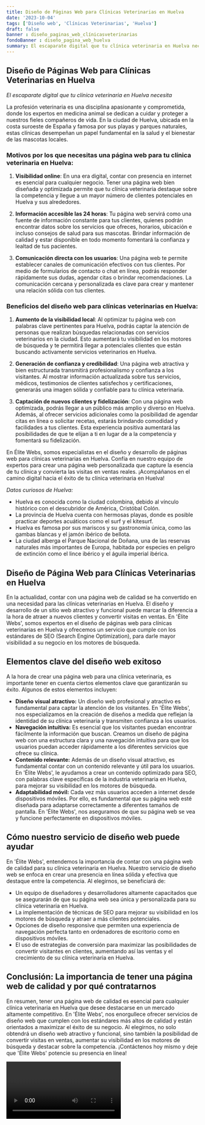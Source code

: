 ```yaml
---
title: Diseño de Páginas Web para Clínicas Veterinarias en Huelva
date: '2023-10-04'
tags: ['Diseño web', 'Clínicas Veterinarias', 'Huelva']
draft: false
banner : diseño_paginas_web_clínicasveterinarias
fondoBanner : diseño_pagina_web_huelva
summary: El escaparate digital que tu clínica veterinaria en Huelva necesita
---
```


## Diseño de Páginas Web para Clínicas Veterinarias en Huelva

*El escaparate digital que tu clínica veterinaria en Huelva necesita*

La profesión veterinaria es una disciplina apasionante y comprometida, donde los expertos en medicina animal se dedican a cuidar y proteger a nuestros fieles compañeros de vida. En la ciudad de Huelva, ubicada en la costa suroeste de España y famosa por sus playas y parques naturales, estas clínicas desempeñan un papel fundamental en la salud y el bienestar de las mascotas locales.

### Motivos por los que necesitas una página web para tu clínica veterinaria en Huelva:

1. **Visibilidad online**: En una era digital, contar con presencia en internet es esencial para cualquier negocio. Tener una página web bien diseñada y optimizada permite que tu clínica veterinaria destaque sobre la competencia y llegue a un mayor número de clientes potenciales en Huelva y sus alrededores.

2. **Información accesible las 24 horas**: Tu página web servirá como una fuente de información constante para tus clientes, quienes podrán encontrar datos sobre los servicios que ofreces, horarios, ubicación e incluso consejos de salud para sus mascotas. Brindar información de calidad y estar disponible en todo momento fomentará la confianza y lealtad de tus pacientes.

3. **Comunicación directa con los usuarios**: Una página web te permite establecer canales de comunicación efectivos con tus clientes. Por medio de formularios de contacto o chat en línea, podrás responder rápidamente sus dudas, agendar citas o brindar recomendaciones. La comunicación cercana y personalizada es clave para crear y mantener una relación sólida con tus clientes.

### Beneficios del diseño web para clínicas veterinarias en Huelva:

1. **Aumento de la visibilidad local**: Al optimizar tu página web con palabras clave pertinentes para Huelva, podrás captar la atención de personas que realizan búsquedas relacionadas con servicios veterinarios en la ciudad. Esto aumentará tu visibilidad en los motores de búsqueda y te permitirá llegar a potenciales clientes que están buscando activamente servicios veterinarios en Huelva.

2. **Generación de confianza y credibilidad**: Una página web atractiva y bien estructurada transmitirá profesionalismo y confianza a los visitantes. Al mostrar información actualizada sobre tus servicios, médicos, testimonios de clientes satisfechos y certificaciones, generarás una imagen sólida y confiable para tu clínica veterinaria.

3. **Captación de nuevos clientes y fidelización**: Con una página web optimizada, podrás llegar a un público más amplio y diverso en Huelva. Además, al ofrecer servicios adicionales como la posibilidad de agendar citas en línea o solicitar recetas, estarás brindando comodidad y facilidades a tus clientes. Esta experiencia positiva aumentará las posibilidades de que te elijan a ti en lugar de a la competencia y fomentará su fidelización.

En Élite Webs, somos especialistas en el diseño y desarrollo de páginas web para clínicas veterinarias en Huelva. Confía en nuestro equipo de expertos para crear una página web personalizada que capture la esencia de tu clínica y convierta las visitas en ventas reales. ¡Acompáñanos en el camino digital hacia el éxito de tu clínica veterinaria en Huelva!

*Datos curiosos de Huelva:*
- Huelva es conocida como la ciudad colombina, debido al vínculo histórico con el descubridor de América, Cristóbal Colón.
- La provincia de Huelva cuenta con hermosas playas, donde es posible practicar deportes acuáticos como el surf y el kitesurf.
- Huelva es famosa por sus mariscos y su gastronomía única, como las gambas blancas y el jamón ibérico de bellota.
- La ciudad alberga el Parque Nacional de Doñana, una de las reservas naturales más importantes de Europa, habitada por especies en peligro de extinción como el lince ibérico y el águila imperial ibérica.

<GifSeo />

<Cta />

## Diseño de Página Web para Clínicas Veterinarias en Huelva

En la actualidad, contar con una página web de calidad se ha convertido en una necesidad para las clínicas veterinarias en Huelva. El diseño y desarrollo de un sitio web atractivo y funcional puede marcar la diferencia a la hora de atraer a nuevos clientes y convertir visitas en ventas. En 'Élite Webs', somos expertos en el diseño de páginas web para clínicas veterinarias en Huelva y ofrecemos un servicio que cumple con los estándares de SEO (Search Engine Optimization), para darle mayor visibilidad a su negocio en los motores de búsqueda.

## Elementos clave del diseño web exitoso

A la hora de crear una página web para una clínica veterinaria, es importante tener en cuenta ciertos elementos clave que garantizarán su éxito. Algunos de estos elementos incluyen:

- **Diseño visual atractivo:** Un diseño web profesional y atractivo es fundamental para captar la atención de los visitantes. En 'Élite Webs', nos especializamos en la creación de diseños a medida que reflejan la identidad de su clínica veterinaria y transmiten confianza a los usuarios.
- **Navegación intuitiva:** Es esencial que los visitantes puedan encontrar fácilmente la información que buscan. Creamos un diseño de página web con una estructura clara y una navegación intuitiva para que los usuarios puedan acceder rápidamente a los diferentes servicios que ofrece su clínica.
- **Contenido relevante:** Además de un diseño visual atractivo, es fundamental contar con un contenido relevante y útil para los usuarios. En 'Élite Webs', le ayudamos a crear un contenido optimizado para SEO, con palabras clave específicas de la industria veterinaria en Huelva, para mejorar su visibilidad en los motores de búsqueda.
- **Adaptabilidad móvil:** Cada vez más usuarios acceden a internet desde dispositivos móviles. Por ello, es fundamental que su página web esté diseñada para adaptarse correctamente a diferentes tamaños de pantalla. En 'Élite Webs', nos aseguramos de que su página web se vea y funcione perfectamente en dispositivos móviles.

## Cómo nuestro servicio de diseño web puede ayudar

En 'Élite Webs', entendemos la importancia de contar con una página web de calidad para su clínica veterinaria en Huelva. Nuestro servicio de diseño web se enfoca en crear una presencia en línea sólida y efectiva que destaque entre la competencia. Al elegirnos, se beneficiará de:

- Un equipo de diseñadores y desarrolladores altamente capacitados que se asegurarán de que su página web sea única y personalizada para su clínica veterinaria en Huelva.
- La implementación de técnicas de SEO para mejorar su visibilidad en los motores de búsqueda y atraer a más clientes potenciales.
- Opciones de diseño responsive que permiten una experiencia de navegación perfecta tanto en ordenadores de escritorio como en dispositivos móviles.
- El uso de estrategias de conversión para maximizar las posibilidades de convertir visitantes en clientes, aumentando así las ventas y el crecimiento de su clínica veterinaria en Huelva.

## Conclusión: La importancia de tener una página web de calidad y por qué contratarnos

En resumen, tener una página web de calidad es esencial para cualquier clínica veterinaria en Huelva que desee destacarse en un mercado altamente competitivo. En 'Élite Webs', nos enorgullece ofrecer servicios de diseño web que cumplen con los estándares más altos de calidad y están orientados a maximizar el éxito de su negocio. Al elegirnos, no solo obtendrá un diseño web atractivo y funcional, sino también la posibilidad de convertir visitas en ventas, aumentar su visibilidad en los motores de búsqueda y destacar sobre la competencia. ¡Contáctenos hoy mismo y deje que 'Élite Webs' potencie su presencia en línea!

<Video />

<CtaBot job='Clínicas Veterinarias' city='Huelva'/>

<Gmaps query='Huelva+españa+maps' />